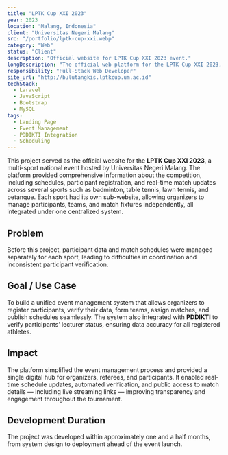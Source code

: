 ```yaml
---
title: "LPTK Cup XXI 2023"
year: 2023
location: "Malang, Indonesia"
client: "Universitas Negeri Malang"
src: "/portfolio/lptk-cup-xxi.webp"
category: "Web"
status: "Client"
description: "Official website for LPTK Cup XXI 2023 event."
longDescription: "The official web platform for the LPTK Cup XXI 2023, providing event information, registration, scheduling, and live updates for multiple sports branches within a unified system."
responsibility: "Full-Stack Web Developer"
site_url: "http://bulutangkis.lptkcup.um.ac.id"
techStack:
  - Laravel
  - JavaScript
  - Bootstrap
  - MySQL
tags:
  - Landing Page
  - Event Management
  - PDDIKTI Integration
  - Scheduling
---
```


This project served as the official website for the **LPTK Cup XXI 2023**, a multi-sport national event hosted by Universitas Negeri Malang.
The platform provided comprehensive information about the competition, including schedules, participant registration, and real-time match updates across several sports such as badminton, table tennis, lawn tennis, and petanque.
Each sport had its own sub-website, allowing organizers to manage participants, teams, and match fixtures independently, all integrated under one centralized system.

## Problem
Before this project, participant data and match schedules were managed separately for each sport, leading to difficulties in coordination and inconsistent participant verification.

## Goal / Use Case
To build a unified event management system that allows organizers to register participants, verify their data, form teams, assign matches, and publish schedules seamlessly.
The system also integrated with **PDDIKTI** to verify participants’ lecturer status, ensuring data accuracy for all registered athletes.

## Impact
The platform simplified the event management process and provided a single digital hub for organizers, referees, and participants.
It enabled real-time schedule updates, automated verification, and public access to match details — including live streaming links — improving transparency and engagement throughout the tournament.

## Development Duration
The project was developed within approximately one and a half months, from system design to deployment ahead of the event launch.
